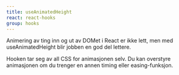 ```yaml
---
title: useAnimatedHeight
react: react-hooks
group: hooks
---
```



<Ingress>
    Animering av ting inn og ut av DOMet i React er ikke lett, men med useAnimatedHeight blir jobben en god del lettere.
</Ingress>

<ComponentExample title="useAnimatedHeight" component={AnimationExample} codeExample={animationExampleCode} />

Hooken tar seg av all CSS for animasjonen selv. Du kan overstyre animasjonen om du trenger en annen timing eller easing-funksjon.
